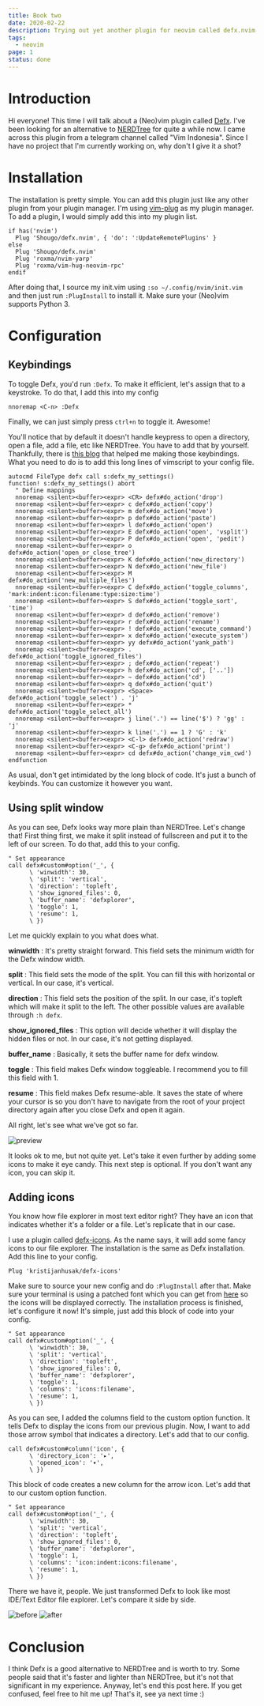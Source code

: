 ```yaml
---
title: Book two
date: 2020-02-22
description: Trying out yet another plugin for neovim called defx.nvim.
tags:
  - neovim
page: 1
status: done
---
```


# Introduction
Hi everyone! This time I will talk about a (Neo)vim plugin called [Defx](https://github.com/airblade/defx.nvim). I've been looking for an alternative to [NERDTree](https://github.com/preservim/nerdtree) for quite a while now. I came across this plugin from a telegram channel called "Vim Indonesia". Since I have no project that I'm currently working on, why don't I give it a shot?

# Installation
The installation is pretty simple. You can add this plugin just like any other plugin from your plugin manager. I'm using [vim-plug](https://github.com/junegunn/vim-plug) as my plugin manager. To add a plugin, I would simply add this into my plugin list.

``` vim
if has('nvim')
  Plug 'Shougo/defx.nvim', { 'do': ':UpdateRemotePlugins' }
else
  Plug 'Shougo/defx.nvim'
  Plug 'roxma/nvim-yarp'
  Plug 'roxma/vim-hug-neovim-rpc'
endif
```

After doing that, I source my init.vim using `:so ~/.config/nvim/init.vim` and then just run `:PlugInstall` to install it. Make sure your (Neo)vim supports Python 3.

# Configuration
## Keybindings
To toggle Defx, you'd run `:Defx`. To make it efficient, let's assign that to a keystroke. To do that, I add this into my config

``` vim
nnoremap <C-n> :Defx
```

Finally, we can just simply press `ctrl+n` to toggle it. Awesome!

You'll notice that by default it doesn't handle keypress to open a directory, open a file, add a file, etc like NERDTree. You have to add that by yourself. Thankfully, there is [this blog](https://tsarafatma.com/neovim/2020/02/08/defx-file-explorer-for-neovim) that helped me making those keybindings. What you need to do is to add this long lines of vimscript to your config file.

``` vim
autocmd FileType defx call s:defx_my_settings()
function! s:defx_my_settings() abort
  " Define mappings
  nnoremap <silent><buffer><expr> <CR> defx#do_action('drop')
  nnoremap <silent><buffer><expr> c defx#do_action('copy')
  nnoremap <silent><buffer><expr> m defx#do_action('move')
  nnoremap <silent><buffer><expr> p defx#do_action('paste')
  nnoremap <silent><buffer><expr> l defx#do_action('open')
  nnoremap <silent><buffer><expr> E defx#do_action('open', 'vsplit')
  nnoremap <silent><buffer><expr> P defx#do_action('open', 'pedit')
  nnoremap <silent><buffer><expr> o defx#do_action('open_or_close_tree')
  nnoremap <silent><buffer><expr> K defx#do_action('new_directory')
  nnoremap <silent><buffer><expr> N defx#do_action('new_file')
  nnoremap <silent><buffer><expr> M defx#do_action('new_multiple_files')
  nnoremap <silent><buffer><expr> C defx#do_action('toggle_columns', 'mark:indent:icon:filename:type:size:time')
  nnoremap <silent><buffer><expr> S defx#do_action('toggle_sort', 'time')
  nnoremap <silent><buffer><expr> d defx#do_action('remove')
  nnoremap <silent><buffer><expr> r defx#do_action('rename')
  nnoremap <silent><buffer><expr> ! defx#do_action('execute_command')
  nnoremap <silent><buffer><expr> x defx#do_action('execute_system')
  nnoremap <silent><buffer><expr> yy defx#do_action('yank_path')
  nnoremap <silent><buffer><expr> . defx#do_action('toggle_ignored_files')
  nnoremap <silent><buffer><expr> ; defx#do_action('repeat')
  nnoremap <silent><buffer><expr> h defx#do_action('cd', ['..'])
  nnoremap <silent><buffer><expr> ~ defx#do_action('cd')
  nnoremap <silent><buffer><expr> q defx#do_action('quit')
  nnoremap <silent><buffer><expr> <Space> defx#do_action('toggle_select') . 'j'
  nnoremap <silent><buffer><expr> * defx#do_action('toggle_select_all')
  nnoremap <silent><buffer><expr> j line('.') == line('$') ? 'gg' : 'j'
  nnoremap <silent><buffer><expr> k line('.') == 1 ? 'G' : 'k'
  nnoremap <silent><buffer><expr> <C-l> defx#do_action('redraw')
  nnoremap <silent><buffer><expr> <C-g> defx#do_action('print')
  nnoremap <silent><buffer><expr> cd defx#do_action('change_vim_cwd')
endfunction
```

As usual, don't get intimidated by the long block of code. It's just a bunch of keybinds. You can customize it however you want.

## Using split window
As you can see, Defx looks way more plain than NERDTree. Let's change that! First thing first, we make it split instead of fullscreen and put it to the left of our screen. To do that, add this to your config.

``` vim
" Set appearance
call defx#custom#option('_', {
      \ 'winwidth': 30,
      \ 'split': 'vertical',
      \ 'direction': 'topleft',
      \ 'show_ignored_files': 0,
      \ 'buffer_name': 'defxplorer',
      \ 'toggle': 1,
      \ 'resume': 1,
      \ })
```

Let me quickly explain to you what does what.


**winwidth** : It's pretty straight forward. This field sets the minimum width for the Defx window width.

**split** : This field sets the mode of the split. You can fill this with horizontal or vertical. In our case, it's vertical.

**direction** : This field sets the position of the split. In our case, it's topleft which will make it split to the left. The other possible values are available through `:h defx`.

**show\_ignored\_files** : This option will decide whether it will display the hidden files or not. In our case, it's not getting displayed.

**buffer_name** : Basically, it sets the buffer name for defx window.

**toggle** : This field makes Defx window toggleable. I recommend you to fill this field with 1.

**resume** : This field makes Defx resume-able. It saves the state of where your cursor is so you don't have to navigate from the root of your project directory again after you close Defx and open it again.


All right, let's see what we've got so far.

![preview](/assets/posts/defx-nvim/preview.png)

It looks ok to me, but not quite yet. Let's take it even further by adding some icons to make it eye candy. This next step is optional. If you don't want any icon, you can skip it.

## Adding icons
You know how file explorer in most text editor right? They have an icon that indicates whether it's a folder or a file. Let's replicate that in our case.

I use a plugin called [defx-icons](https://github.com/kristijanhusak/defx-icons). As the name says, it will add some fancy icons to our file explorer. The installation is the same as Defx installation. Add this line to your config.

``` vim
Plug 'kristijanhusak/defx-icons'
```

Make sure to source your new config and do `:PlugInstall` after that. Make sure your terminal is using a patched font which you can get from [here](https://www.nerdfonts.com/font-downloads) so the icons will be displayed correctly. The installation process is finished, let's configure it now! It's simple, just add this block of code into your config.

``` vim
" Set appearance
call defx#custom#option('_', {
      \ 'winwidth': 30,
      \ 'split': 'vertical',
      \ 'direction': 'topleft',
      \ 'show_ignored_files': 0,
      \ 'buffer_name': 'defxplorer',
      \ 'toggle': 1,
      \ 'columns': 'icons:filename',
      \ 'resume': 1,
      \ })
```

As you can see, I added the columns field to the custom option function. It tells Defx to display the icons from our previous plugin. Now, I want to add those arrow symbol that indicates a directory. Let's add that to our config.

``` vim
call defx#custom#column('icon', {
      \ 'directory_icon': '▸',
      \ 'opened_icon': '▾',
      \ })
```

This block of code creates a new column for the arrow icon. Let's add that to our custom option function.

``` vim
" Set appearance
call defx#custom#option('_', {
      \ 'winwidth': 30,
      \ 'split': 'vertical',
      \ 'direction': 'topleft',
      \ 'show_ignored_files': 0,
      \ 'buffer_name': 'defxplorer',
      \ 'toggle': 1,
      \ 'columns': 'icon:indent:icons:filename',
      \ 'resume': 1,
      \ })
```

There we have it, people. We just transformed Defx to look like most IDE/Text Editor file explorer. Let's compare it side by side.

![before](/assets/posts/defx-nvim/before.png)
![after](/assets/posts/defx-nvim/after.png)

# Conclusion
I think Defx is a good alternative to NERDTree and is worth to try. Some people said that it's faster and lighter than NERDTree, but it's not that significant in my experience. Anyway, let's end this post here. If you get confused, feel free to hit me up! That's it, see ya next time :)
